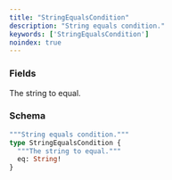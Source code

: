 ```yaml
---
title: "StringEqualsCondition"
description: "String equals condition."
keywords: ['StringEqualsCondition']
noindex: true
---
```


### Fields

<ResponseField name="eq" type="String!" required>
  The string to equal.
</ResponseField>

### Schema


```graphql 
"""String equals condition."""
type StringEqualsCondition {
  """The string to equal."""
  eq: String!
}
```
